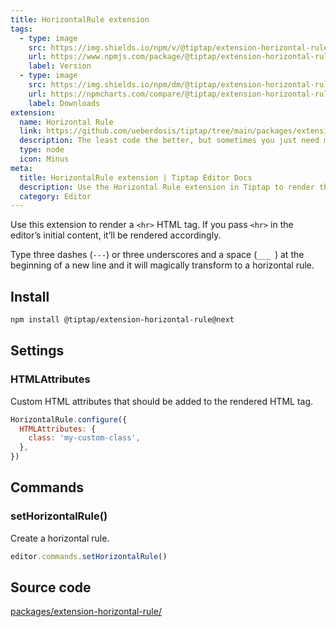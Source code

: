 ```yaml
---
title: HorizontalRule extension
tags:
  - type: image
    src: https://img.shields.io/npm/v/@tiptap/extension-horizontal-rule/next?label=version
    url: https://www.npmjs.com/package/@tiptap/extension-horizontal-rule
    label: Version
  - type: image
    src: https://img.shields.io/npm/dm/@tiptap/extension-horizontal-rule.svg
    url: https://npmcharts.com/compare/@tiptap/extension-horizontal-rule?minimal=true
    label: Downloads
extension:
  name: Horizontal Rule
  link: https://github.com/ueberdosis/tiptap/tree/main/packages/extension-horizontal-rule
  description: The least code the better, but sometimes you just need multiple lines.
  type: node
  icon: Minus
meta:
  title: HorizontalRule extension | Tiptap Editor Docs
  description: Use the Horizontal Rule extension in Tiptap to render the `<hr>` HTML tag for separating content. Learn more in our docs!
  category: Editor
---
```



Use this extension to render a `<hr>` HTML tag. If you pass `<hr>` in the editor’s initial content, it’ll be rendered accordingly.

Type three dashes (<code>---</code>) or three underscores and a space (<code>\_\_\_ </code>) at the beginning of a new line and it will magically transform to a horizontal rule.

<CodeDemo path="/Nodes/HorizontalRule" />

## Install

```bash
npm install @tiptap/extension-horizontal-rule@next
```

## Settings

### HTMLAttributes

Custom HTML attributes that should be added to the rendered HTML tag.

```js
HorizontalRule.configure({
  HTMLAttributes: {
    class: 'my-custom-class',
  },
})
```

## Commands

### setHorizontalRule()

Create a horizontal rule.

```js
editor.commands.setHorizontalRule()
```

## Source code

[packages/extension-horizontal-rule/](https://github.com/ueberdosis/tiptap/blob/main/packages/extension-horizontal-rule/)
